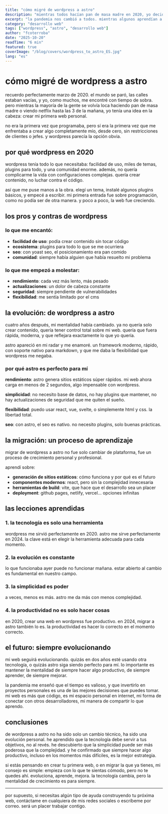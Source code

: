 ```yaml
---
title: "cómo migré de wordpress a astro"
description: "mientras todos hacían pan de masa madre en 2020, yo decidí crear mi primera web en wordpress. cinco años después, aquí estoy migrando a astro. te cuento por qué y cómo."
excerpt: "la pandemia nos cambió a todos. mientras algunos aprendían a hacer pan, otros se volvían expertos en netflix. yo, con mi mentalidad de siempre hacer algo productivo, decidí crear mi primera web personal en wordpress. cinco años después, aquí estoy migrando a astro. te cuento la historia completa."
category: "desarrollo web"
tags: ["wordpress", "astro", "desarrollo web"]
author: "fcoterroba"
date: "2025-10-20"
readTime: "6 min"
featured: true
coverImage: "/blog/covers/wordpress_to_astro_ES.jpg"
lang: "es"
---
```


# cómo migré de wordpress a astro

recuerdo perfectamente marzo de 2020. el mundo se paró, las calles estaban vacías, y yo, como muchos, me encontré con tiempo de sobra. pero mientras la mayoría de la gente se volvía loca haciendo pan de masa madre o viendo netflix hasta las 3 de la mañana, yo tenía una idea en la cabeza: crear mi primera web personal.

no era la primera vez que programaba, pero sí era la primera vez que me enfrentaba a crear algo completamente mío, desde cero, sin restricciones de clientes o jefes. y wordpress parecía la opción obvia.

## por qué wordpress en 2020

wordpress tenía todo lo que necesitaba: facilidad de uso, miles de temas, plugins para todo, y una comunidad enorme. además, no quería complicarme la vida con configuraciones complejas. quería crear contenido, no luchar contra el código.

así que me puse manos a la obra. elegí un tema, instalé algunos plugins básicos, y empecé a escribir. mi primera entrada fue sobre programación, como no podía ser de otra manera. y poco a poco, la web fue creciendo.

## los pros y contras de wordpress

### lo que me encantó:
- **facilidad de uso**: podía crear contenido sin tocar código
- **ecosistema**: plugins para todo lo que se me ocurriera
- **seo**: con yoast seo, el posicionamiento era pan comido
- **comunidad**: siempre había alguien que había resuelto mi problema

### lo que me empezó a molestar:
- **rendimiento**: cada vez más lento, más pesado
- **actualizaciones**: un dolor de cabeza constante
- **seguridad**: siempre pendiente de vulnerabilidades
- **flexibilidad**: me sentía limitado por el cms

## la evolución: de wordpress a astro

cuatro años después, mi mentalidad había cambiado. ya no quería solo crear contenido, quería tener control total sobre mi web. quería que fuera rápida, moderna, y que reflejara exactamente lo que yo quería.

astro apareció en mi radar y me enamoré. un framework moderno, rápido, con soporte nativo para markdown, y que me daba la flexibilidad que wordpress me negaba.

### por qué astro es perfecto para mí

**rendimiento**: astro genera sitios estáticos súper rápidos. mi web ahora carga en menos de 2 segundos, algo impensable con wordpress.

**simplicidad**: no necesito base de datos, no hay plugins que mantener, no hay actualizaciones de seguridad que me quiten el sueño.

**flexibilidad**: puedo usar react, vue, svelte, o simplemente html y css. la libertad total.

**seo**: con astro, el seo es nativo. no necesito plugins, solo buenas prácticas.

## la migración: un proceso de aprendizaje

migrar de wordpress a astro no fue solo cambiar de plataforma, fue un proceso de crecimiento personal y profesional.

aprendí sobre:
- **generación de sitios estáticos**: cómo funciona y por qué es el futuro
- **componentes modernos**: react, pero sin la complejidad innecesaria
- **herramientas de build**: vite, que hace que el desarrollo sea un placer
- **deployment**: github pages, netlify, vercel... opciones infinitas

## las lecciones aprendidas

### 1. la tecnología es solo una herramienta
wordpress me sirvió perfectamente en 2020. astro me sirve perfectamente en 2024. la clave está en elegir la herramienta adecuada para cada momento.

### 2. la evolución es constante
lo que funcionaba ayer puede no funcionar mañana. estar abierto al cambio es fundamental en nuestro campo.

### 3. la simplicidad es poder
a veces, menos es más. astro me da más con menos complejidad.

### 4. la productividad no es solo hacer cosas
en 2020, crear una web en wordpress fue productivo. en 2024, migrar a astro también lo es. la productividad es hacer lo correcto en el momento correcto.

## el futuro: siempre evolucionando

mi web seguirá evolucionando. quizás en dos años esté usando otra tecnología, o quizás astro siga siendo perfecto para mí. lo importante es mantener la mentalidad de siempre hacer algo productivo, de siempre aprender, de siempre mejorar.

la pandemia me enseñó que el tiempo es valioso, y que invertirlo en proyectos personales es una de las mejores decisiones que puedes tomar. mi web es más que código, es mi espacio personal en internet, mi forma de conectar con otros desarrolladores, mi manera de compartir lo que aprendo.

## conclusiones

de wordpress a astro no ha sido solo un cambio técnico, ha sido una evolución personal. he aprendido que la tecnología debe servir a tus objetivos, no al revés. he descubierto que la simplicidad puede ser más poderosa que la complejidad. y he confirmado que siempre hacer algo productivo, incluso en los momentos más difíciles, es la mejor estrategia.

si estás pensando en crear tu primera web, o en migrar la que ya tienes, mi consejo es simple: empieza con lo que te sientas cómodo, pero no te quedes ahí. evoluciona, aprende, mejora. la tecnología cambia, pero la mentalidad de crecimiento es para siempre.

---

por supuesto, si necesitas algún tipo de ayuda construyendo tu próxima web, contáctame en cualquiera de mis redes sociales o escríbeme por correo. será un placer trabajar contigo.